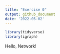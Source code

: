 ```yaml
---
title: "Exercise 0"
output: github_document
date: '2022-05-02'
---
```


```r
library(tidyverse)
library(igraph)
```

Hello, Network!

